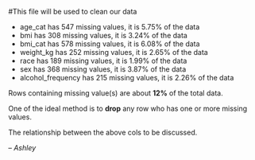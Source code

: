 #This file will be used to clean our data 


- age_cat has 547 missing values, it is 5.75% of the data
- bmi has 308 missing values, it is 3.24% of the data
- bmi_cat has 578 missing values, it is 6.08% of the data
- weight_kg has 252 missing values, it is 2.65% of the data
- race has 189 missing values, it is 1.99% of the data
- sex has 368 missing values, it is 3.87% of the data
- alcohol_frequency has 215 missing values, it is 2.26% of the data

Rows containing missing value(s) are about **12%** of the total data.

One of the ideal method is to **drop** any row who has one or more missing values.

The relationship between the above cols to be discussed.

-- *Ashley*
